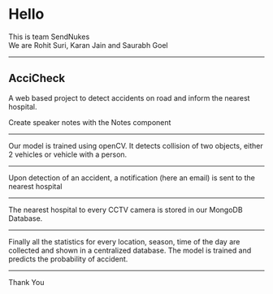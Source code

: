 # Hello
This is team SendNukes
<br/>
We are Rohit Suri, Karan Jain and Saurabh Goel

---

## AcciCheck

A web based project to detect accidents on road and inform the nearest hospital.



<Notes>
Create speaker notes with the Notes component
</Notes>

---

Our model is trained using openCV.
It detects collision of two objects, either 2 vehicles or vehicle
with a person.

---

Upon detection of an accident, a notification (here an email)
is sent to the nearest hospital


---

The nearest hospital to every CCTV camera is 
stored in our MongoDB Database.


---

Finally all the statistics for every location, season, time of the day are collected and
shown in a centralized database.
The model is trained and predicts the probability of accident.

---

Thank You